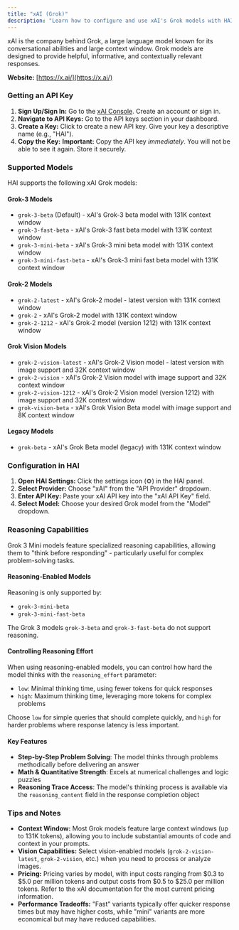 ```yaml
---
title: "xAI (Grok)"
description: "Learn how to configure and use xAI's Grok models with HAI, including API key setup, supported models, and reasoning capabilities."
---
```


xAI is the company behind Grok, a large language model known for its conversational abilities and large context window. Grok models are designed to provide helpful, informative, and contextually relevant responses.

**Website:** [https://x.ai/](https://x.ai/)

### Getting an API Key

1.  **Sign Up/Sign In:** Go to the [xAI Console](https://console.x.ai/). Create an account or sign in.
2.  **Navigate to API Keys:** Go to the API keys section in your dashboard.
3.  **Create a Key:** Click to create a new API key. Give your key a descriptive name (e.g., "HAI").
4.  **Copy the Key:** **Important:** Copy the API key _immediately_. You will not be able to see it again. Store it securely.

### Supported Models

HAI supports the following xAI Grok models:

#### Grok-3 Models

- `grok-3-beta` (Default) - xAI's Grok-3 beta model with 131K context window
- `grok-3-fast-beta` - xAI's Grok-3 fast beta model with 131K context window
- `grok-3-mini-beta` - xAI's Grok-3 mini beta model with 131K context window
- `grok-3-mini-fast-beta` - xAI's Grok-3 mini fast beta model with 131K context window

#### Grok-2 Models

- `grok-2-latest` - xAI's Grok-2 model - latest version with 131K context window
- `grok-2` - xAI's Grok-2 model with 131K context window
- `grok-2-1212` - xAI's Grok-2 model (version 1212) with 131K context window

#### Grok Vision Models

- `grok-2-vision-latest` - xAI's Grok-2 Vision model - latest version with image support and 32K context window
- `grok-2-vision` - xAI's Grok-2 Vision model with image support and 32K context window
- `grok-2-vision-1212` - xAI's Grok-2 Vision model (version 1212) with image support and 32K context window
- `grok-vision-beta` - xAI's Grok Vision Beta model with image support and 8K context window

#### Legacy Models

- `grok-beta` - xAI's Grok Beta model (legacy) with 131K context window

### Configuration in HAI

1.  **Open HAI Settings:** Click the settings icon (⚙️) in the HAI panel.
2.  **Select Provider:** Choose "xAI" from the "API Provider" dropdown.
3.  **Enter API Key:** Paste your xAI API key into the "xAI API Key" field.
4.  **Select Model:** Choose your desired Grok model from the "Model" dropdown.

### Reasoning Capabilities

Grok 3 Mini models feature specialized reasoning capabilities, allowing them to "think before responding" - particularly useful for complex problem-solving tasks.

#### Reasoning-Enabled Models

Reasoning is only supported by:

- `grok-3-mini-beta`
- `grok-3-mini-fast-beta`

The Grok 3 models `grok-3-beta` and `grok-3-fast-beta` do not support reasoning.

#### Controlling Reasoning Effort

When using reasoning-enabled models, you can control how hard the model thinks with the `reasoning_effort` parameter:

- `low`: Minimal thinking time, using fewer tokens for quick responses
- `high`: Maximum thinking time, leveraging more tokens for complex problems

Choose `low` for simple queries that should complete quickly, and `high` for harder problems where response latency is less important.

#### Key Features

- **Step-by-Step Problem Solving**: The model thinks through problems methodically before delivering an answer
- **Math & Quantitative Strength**: Excels at numerical challenges and logic puzzles
- **Reasoning Trace Access**: The model's thinking process is available via the `reasoning_content` field in the response completion object

### Tips and Notes

- **Context Window:** Most Grok models feature large context windows (up to 131K tokens), allowing you to include substantial amounts of code and context in your prompts.
- **Vision Capabilities:** Select vision-enabled models (`grok-2-vision-latest`, `grok-2-vision`, etc.) when you need to process or analyze images.
- **Pricing:** Pricing varies by model, with input costs ranging from $0.3 to $5.0 per million tokens and output costs from $0.5 to $25.0 per million tokens. Refer to the xAI documentation for the most current pricing information.
- **Performance Tradeoffs:** "Fast" variants typically offer quicker response times but may have higher costs, while "mini" variants are more economical but may have reduced capabilities.
